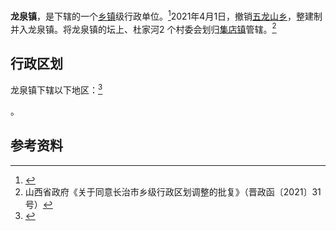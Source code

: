 {{中国乡级行政区|14/04/27/100/000
| 政府驻地 = 奋进大街
}}

'''龙泉镇'''，是{{PRC admin/fullname|14/04/27/100/000|3}}下辖的一个[[乡镇|乡镇]]级行政单位。<ref>{{PRC admin/ref sgc|{{PRC admin/parent|14/04/27/100/000}}}}</ref>2021年4月1日，撤销[[五龙山乡|五龙山乡]]，整建制并入龙泉镇。将龙泉镇的坛上、杜家河2 个村委会划归[[集店镇|集店镇]]管辖。<ref>山西省政府《关于同意长治市乡级行政区划调整的批复》（晋政函〔2021〕31号）</ref>

== 行政区划 ==

龙泉镇下辖以下地区：<ref>{{PRC admin/ref sgc|14/04/27/100/000}}</ref>

{{PRC admin/children|14/04/27/100/000}}。

== 参考资料 ==

{{reflist}}

{{PRC admin/navcat|14/04/27/100/000}}
